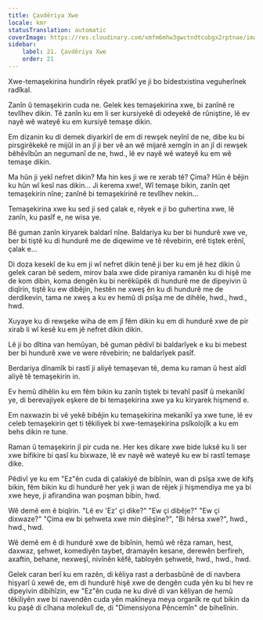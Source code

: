 ```yaml
---
title: Çavdêriya Xwe
locale: kmr
statusTranslation: automatic
coverImage: https://res.cloudinary.com/xmfm6mhw3gwctndtcubgx2rptnae/image/upload/v1740468922/small_cover_tratado_de_psicologia_revolucionaria_a4c0dca4e0.webp
sidebar:
    label: 21. Çavdêriya Xwe
    order: 21
---
```

Xwe-temaşekirina hundirîn rêyek pratîkî ye ji bo bidestxistina veguherînek radîkal.

Zanîn û temaşekirin cuda ne. Gelek kes temaşekirina xwe, bi zanînê re tevlîhev dikin. Tê zanîn ku em li ser kursiyekê di odeyekê de rûniştine, lê ev nayê wê wateyê ku em kursiyê temaşe dikin.

Em dizanin ku di demek diyarkirî de em di rewşek neyînî de ne, dibe ku bi pirsgirêkekê re mijûl in an jî ji ber vê an wê mijarê xemgîn in an jî di rewşek bêhêvîbûn an negumanî de ne, hwd., lê ev nayê wê wateyê ku em wê temaşe dikin.

Ma hûn ji yekî nefret dikin? Ma hin kes ji we re xerab tê? Çima? Hûn ê bêjin ku hûn wî kesî nas dikin... Ji kerema xwe!, Wî temaşe bikin, zanîn qet temaşekirin nîne; zanînê bi temaşekirinê re tevlîhev nekin...

Temaşekirina xwe ku sed ji sed çalak e, rêyek e ji bo guhertina xwe, lê zanîn, ku pasîf e, ne wisa ye.

Bê guman zanîn kiryarek baldarî nîne. Baldariya ku ber bi hundurê xwe ve, ber bi tiştê ku di hundurê me de diqewime ve tê rêvebirin, erê tiştek erênî, çalak e...

Di doza kesekî de ku em ji wî nefret dikin tenê ji ber ku em jê hez dikin û gelek caran bê sedem, mirov bala xwe dide piraniya ramanên ku di hişê me de kom dibin, koma dengên ku bi nerêkûpêk di hundurê me de dipeyivin û diqîrin, tiştê ku ew dibêjin, hestên ne xweş ên ku di hundurê me de derdikevin, tama ne xweş a ku ev hemû di psîşa me de dihêle, hwd., hwd., hwd.

Xuyaye ku di rewşeke wiha de em jî fêm dikin ku em di hundurê xwe de pir xirab li wî kesê ku em jê nefret dikin dikin.

Lê ji bo dîtina van hemûyan, bê guman pêdivî bi baldarîyek e ku bi mebest ber bi hundurê xwe ve were rêvebirin; ne baldarîyek pasîf.

Berdariya dînamîk bi rastî ji aliyê temaşevan tê, dema ku raman û hest aîdî aliyê tê temaşekirin in.

Ev hemû dihêlin ku em fêm bikin ku zanîn tiştek bi tevahî pasîf û mekanîkî ye, di berevajiyek eşkere de bi temaşekirina xwe ya ku kiryarek hişmend e.

Em naxwazin bi vê yekê bibêjin ku temaşekirina mekanîkî ya xwe tune, lê ev celeb temaşekirin qet ti têkiliyek bi xwe-temaşekirina psîkolojîk a ku em behs dikin re tune.

Raman û temaşekirin jî pir cuda ne. Her kes dikare xwe bide luksê ku li ser xwe bifikire bi qasî ku bixwaze, lê ev nayê wê wateyê ku ew bi rastî temaşe dike.

Pêdivî ye ku em "Ez"ên cuda di çalakiyê de bibînin, wan di psîşa xwe de kifş bikin, fêm bikin ku di hundurê her yek ji wan de rêjek ji hişmendiya me ya bi xwe heye, ji afirandina wan poşman bibin, hwd.

Wê demê em ê biqîrin. "Lê ev 'Ez' çi dike?" "Ew çi dibêje?" "Ew çi dixwaze?" "Çima ew bi şehweta xwe min diêşîne?", "Bi hêrsa xwe?", hwd., hwd., hwd.

Wê demê em ê di hundurê xwe de bibînin, hemû wê rêza raman, hest, daxwaz, şehwet, komediyên taybet, dramayên kesane, derewên berfireh, axaftin, behane, nexweşî, nivînên kêfê, tabloyên şehwetê, hwd., hwd., hwd.

Gelek caran berî ku em razên, di kêliya rast a derbasbûnê de di navbera hişyarî û xewê de, em di hundurê hişê xwe de dengên cuda yên ku bi hev re dipeyivin dibihîzin, ew "Ez"ên cuda ne ku divê di van kêliyan de hemû têkiliyên xwe bi navendên cuda yên makîneya meya organîk re qut bikin da ku paşê di cîhana molekulî de, di "Dimensiyona Pêncemîn" de bihelînin.

